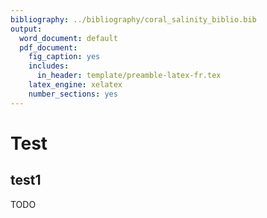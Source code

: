 ```yaml
---
bibliography: ../bibliography/coral_salinity_biblio.bib
output:
  word_document: default
  pdf_document:
    fig_caption: yes
    includes:
      in_header: template/preamble-latex-fr.tex
    latex_engine: xelatex
    number_sections: yes
---
```



\appendix

# Test


## test1

TODO
